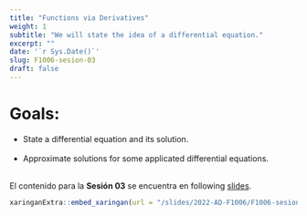 ```yaml
---
title: "Functions via Derivatives"
weight: 1
subtitle: "We will state the idea of a differential equation."
excerpt: ""
date: '`r Sys.Date()`'
slug: F1006-sesion-03
draft: false
---
```


# Goals:

 * State a differential equation and its solution. <br/><br/>
 * Approximate solutions for some applicated differential equations. <br/><br/>

El contenido para la **Sesión 03** se encuentra en following [slides](/slides/2022-AD-F1006/F1006-sesion-03).

```r
xaringanExtra::embed_xaringan(url = "/slides/2022-AD-F1006/F1006-sesion-03", ratio = "4:3")
```